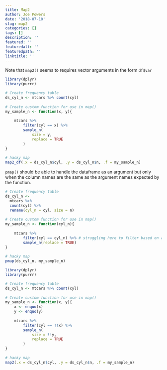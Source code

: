 ```yaml
---
title: Map2
author: Joe Powers
date: '2018-07-10'
slug: map2
categories: []
tags: []
description: ''
featured: ''
featuredalt: ''
featuredpath: ''
linktitle: ''
---
```


Note that `map2()` seems to requires vector arguments in the form `df$var`
```r
library(dplyr)
library(purrr)

# Create frequency table
ds_cyl_n <- mtcars %>% count(cyl)
	
# Create custom function for use in map()
my_sample_n <- function(x, y){
	
	mtcars %>% 
		filter(cyl == x) %>% 
		sample_n( 
			size = y, 
			replace = TRUE
		) 
}
	
# hacky map
map2_df(.x = ds_cyl_n$cyl, .y = ds_cyl_n$n, .f = my_sample_n)
```

`pmap()` should be able to handle the dataframe as an argument but only when the column names are the same as the argument names expected by the function. 
```r
# Create frequency table
ds_cyl_n <- 
  mtcars %>% 
  count(cyl) %>% 
  rename(cyl_n = cyl, size = n)
	
# Create custom function for use in map()
my_sample_n <- function(cyl_n){
	
	mtcars %>% 
		filter(cyl == cyl_n) %>% # struggling here to filter based on argument in df
		sample_n(replace = TRUE) 
}
	
# hacky map
pmap(ds_cyl_n, my_sample_n)
```

```r
library(dplyr)
library(purrr)

# Create frequency table
ds_cyl_n <- mtcars %>% count(cyl)
	
# Create custom function for use in map()
my_sample_n <- function(x, y){
	x <- enquo(x)
	y <- enquo(y)
	
	mtcars %>% 
		filter(cyl == !!x) %>% 
		sample_n( 
			size = !!y, 
			replace = TRUE
		) 
}
	
# hacky map
map2(.x = ds_cyl_n$cyl, .y = ds_cyl_n$n, .f = my_sample_n)
```




